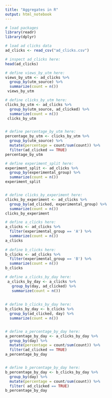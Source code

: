```yaml
---
title: "Aggregates in R"
output: html_notebook
---
```


```r
# load packages
library(readr)
library(dplyr)
```

```r
# load ad clicks data
ad_clicks <- read_csv("ad_clicks.csv")
```

```r
# inspect ad_clicks here:
head(ad_clicks)
```

```r
# define views_by_utm here:
views_by_utm <- ad_clicks %>%
  group_by(utm_source) %>%
  summarize(count = n())
 views_by_utm 

```

```r
# define clicks_by_utm here:
clicks_by_utm <- ad_clicks %>%
  group_by(utm_source, ad_clicked) %>%
  summarize(count = n())
 clicks_by_utm 



```

```r
# define percentage_by_utm here:
percentage_by_utm <- clicks_by_utm %>%
  group_by(utm_source) %>%
  mutate(percentage = count/sum(count)) %>%
  filter(ad_clicked == TRUE)
percentage_by_utm  
```

```r
# define experiment_split here:
experiment_split <- ad_clicks %>%
  group_by(experimental_group) %>%
  summarize(count = n())
experiment_split 



```

```r
# define clicks_by_experiment here:
clicks_by_experiment <- ad_clicks %>%
  group_by(ad_clicked, experimental_group) %>%
  summarize(count = n())
clicks_by_experiment  
```

```r
# define a_clicks here:
a_clicks <- ad_clicks %>%
  filter(experimental_group == 'A') %>%
  summarize(count = n())
a_clicks  
  
# define b_clicks here:
b_clicks <- ad_clicks %>%
  filter(experimental_group == 'B') %>%
  summarize(count = n())
b_clicks  

```

```r
# define a_clicks_by_day here:
 a_clicks_by_day <- a_clicks %>%
   group_by(day, ad_clicked) %>%
   summarize(count = n())
  
  
# define b_clicks_by_day here:
b_clicks_by_day <- b_clicks %>%
  group_by(ad_clicked, day) %>%
  summarize(count = n())



```

```r
# define a_percentage_by_day here:
a_percentage_by_day <- a_clicks_by_day %>%
  group_by(day) %>%
  mutate(percentage = count/sum(count)) %>%
  filter(ad_clicked == TRUE)
a_percentage_by_day  


# define b_percentage_by_day here:
b_percentage_by_day <- b_clicks_by_day %>%
  group_by(day) %>%
  mutate(percentage = count/sum(count)) %>%
  filter( ad_clicked == TRUE)
b_percentage_by_day



```